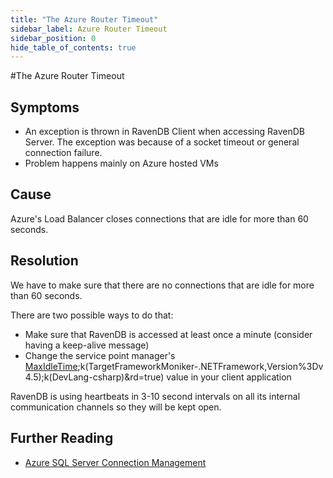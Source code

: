 ```yaml
---
title: "The Azure Router Timeout"
sidebar_label: Azure Router Timeout
sidebar_position: 0
hide_table_of_contents: true
---
```



#The Azure Router Timeout

## Symptoms

- An exception is thrown in RavenDB Client when accessing RavenDB Server. The exception was because of a socket timeout or general connection failure.
- Problem happens mainly on Azure hosted VMs

## Cause

Azure's Load Balancer closes connections that are idle for more than 60 seconds.

## Resolution

We have to make sure that there are no connections that are idle for more than 60 seconds.

There are two possible ways to do that:

- Make sure that RavenDB is accessed at least once a minute (consider having a keep-alive message)
- Change the service point manager's [MaxIdleTime](https://docs.microsoft.com/en-us/dotnet/api/system.net.servicepointmanager.maxservicepointidletime?view=net-5.0);k(TargetFrameworkMoniker-.NETFramework,Version%3Dv4.5);k(DevLang-csharp)&rd=true) value in your client application 

<Admonition type="note" title="Note">
RavenDB is using heartbeats in 3-10 second intervals on all its internal communication channels so they will be kept open.
</Admonition>

## Further Reading

- [Azure SQL Server Connection Management](https://social.technet.microsoft.com/wiki/contents/articles/1541.windows-azure-sql-database-connection-management.aspx)
